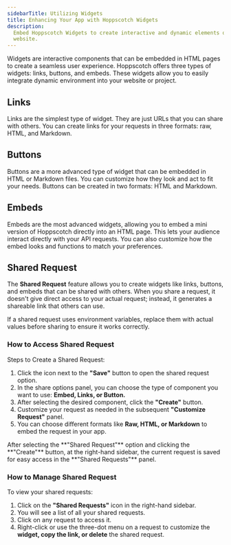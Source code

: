 ```yaml
---
sidebarTitle: Utilizing Widgets
title: Enhancing Your App with Hoppscotch Widgets
description:
  Embed Hoppscotch Widgets to create interactive and dynamic elements on your
  website.
---
```


Widgets are interactive components that can be embedded in HTML pages to create
a seamless user experience. Hoppscotch offers three types of widgets: links,
buttons, and embeds. These widgets allow you to easily integrate dynamic
environment into your website or project.

## Links

Links are the simplest type of widget. They are just URLs that you can share
with others. You can create links for your requests in three formats: raw, HTML,
and Markdown.

## Buttons

Buttons are a more advanced type of widget that can be embedded in HTML or
Markdown files. You can customize how they look and act to fit your needs.
Buttons can be created in two formats: HTML and Markdown.

## Embeds

Embeds are the most advanced widgets, allowing you to embed a mini version of
Hoppscotch directly into an HTML page. This lets your audience interact directly
with your API requests. You can also customize how the embed looks and functions
to match your preferences.

## Shared Request

The **Shared Request** feature allows you to create widgets like links, buttons,
and embeds that can be shared with others. When you share a request, it doesn't
give direct access to your actual request; instead, it generates a shareable
link that others can use.

<Warning>
  If a shared request uses environment variables, replace them with actual
  values before sharing to ensure it works correctly.
</Warning>

### How to Access Shared Request

Steps to Create a Shared Request:

1. Click the icon next to the **"Save"** button to open the shared request
   option.
2. In the share options panel, you can choose the type of component you want to
   use: **Embed, Links, or Button.**
3. After selecting the desired component, click the **"Create"** button.
4. Customize your request as needed in the subsequent **"Customize Request"**
   panel.
5. You can choose different formats like **Raw, HTML, or Markdown** to embed the
   request in your app.

<Tip>
  After selecting the **"Shared Request"** option and clicking the **"Create"**
  button, at the right-hand sidebar, the current request is saved for easy
  access in the **"Shared Requests"** panel.
</Tip>

### How to Manage Shared Request

To view your shared requests:

1. Click on the **"Shared Requests"** icon in the right-hand sidebar.
2. You will see a list of all your shared requests.
3. Click on any request to access it.
4. Right-click or use the three-dot menu on a request to customize the **widget,
   copy the link, or delete** the shared request.
